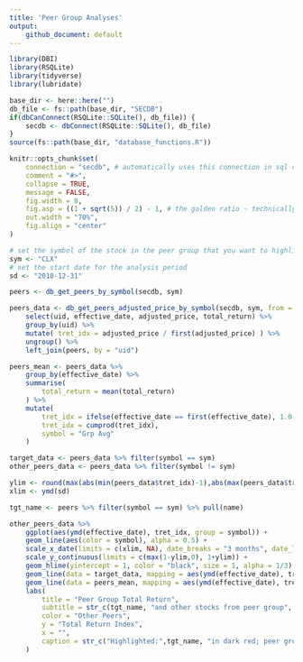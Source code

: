 ```yaml
---
title: 'Peer Group Analyses'
output:
    github_document: default
---
```


```r
library(DBI)
library(RSQLite)
library(tidyverse)
library(lubridate)

base_dir <- here::here("")
db_file <- fs::path(base_dir, "SECDB")
if(dbCanConnect(RSQLite::SQLite(), db_file)) {
    secdb <- dbConnect(RSQLite::SQLite(), db_file)
}
source(fs::path(base_dir, "database_functions.R"))

knitr::opts_chunk$set(
    connection = "secdb", # automatically uses this connection in sql chunks 
    comment = "#>", 
    collapse = TRUE, 
    message = FALSE,
    fig.width = 8,
    fig.asp = ((1 + sqrt(5)) / 2) - 1, # the golden ratio - technically, the b proportion of a+b when a is 1
    out.width = "70%",
    fig.align = "center"
)
```

```r
# set the symbol of the stock in the peer group that you want to highlight
sym <- "CLX"
# set the start date for the analysis period
sd <- "2018-12-31"

peers <- db_get_peers_by_symbol(secdb, sym)

peers_data <- db_get_peers_adjusted_price_by_symbol(secdb, sym, from = sd) %>%
    select(uid, effective_date, adjusted_price, total_return) %>% 
    group_by(uid) %>% 
    mutate( tret_idx = adjusted_price / first(adjusted_price) ) %>% 
    ungroup() %>%
    left_join(peers, by = "uid")

peers_mean <- peers_data %>% 
    group_by(effective_date) %>% 
    summarise(
        total_return = mean(total_return)
    ) %>% 
    mutate(
        tret_idx = ifelse(effective_date == first(effective_date), 1.0, 1 + (total_return / 100)),
        tret_idx = cumprod(tret_idx),
        symbol = "Grp Avg"
    )

target_data <- peers_data %>% filter(symbol == sym)
other_peers_data <- peers_data %>% filter(symbol != sym)

ylim <- round(max(abs(min(peers_data$tret_idx)-1),abs(max(peers_data$tret_idx)-1))*1.05,2)
xlim <- ymd(sd)

tgt_name <- peers %>% filter(symbol == sym) %>% pull(name)
```

```r
other_peers_data %>% 
    ggplot(aes(ymd(effective_date), tret_idx, group = symbol)) +
    geom_line(aes(color = symbol), alpha = 0.5) +
    scale_x_date(limits = c(xlim, NA), date_breaks = "3 months", date_labels = "%b %y") +
    scale_y_continuous(limits = c(max(1-ylim,0), 1+ylim)) +
    geom_hline(yintercept = 1, color = "black", size = 1, alpha = 1/3) +
    geom_line(data = target_data, mapping = aes(ymd(effective_date), tret_idx), color = "dark red") +
    geom_line(data = peers_mean, mapping = aes(ymd(effective_date), tret_idx), color = "black") + 
    labs(
        title = "Peer Group Total Return",
        subtitle = str_c(tgt_name, "and other stocks from peer group", sep = " "),
        color = "Other Peers",
        y = "Total Return Index",
        x = "",
        caption = str_c("Highlighted:",tgt_name, "in dark red; peer group average in black.", sep = " ")
    )
```
